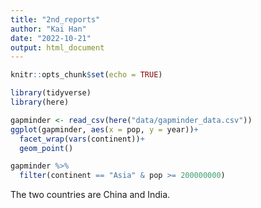 ```yaml
---
title: "2nd_reports"
author: "Kai Han"
date: "2022-10-21"
output: html_document
---
```


```r
knitr::opts_chunk$set(echo = TRUE)
```

```r
library(tidyverse)
library(here)
```

```r
gapminder <- read_csv(here("data/gapminder_data.csv"))
ggplot(gapminder, aes(x = pop, y = year))+
  facet_wrap(vars(continent))+
  geom_point()
```
```r
gapminder %>%
  filter(continent == "Asia" & pop >= 200000000)
```
The two countries are China and India.

